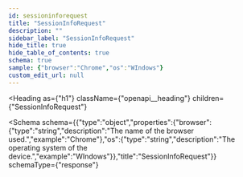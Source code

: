 ```yaml
---
id: sessioninforequest
title: "SessionInfoRequest"
description: ""
sidebar_label: "SessionInfoRequest"
hide_title: true
hide_table_of_contents: true
schema: true
sample: {"browser":"Chrome","os":"WIndows"}
custom_edit_url: null
---
```



<Heading
  as={"h1"}
  className={"openapi__heading"}
  children={"SessionInfoRequest"}
>
</Heading>





<Schema
  schema={{"type":"object","properties":{"browser":{"type":"string","description":"The name of the browser used.","example":"Chrome"},"os":{"type":"string","description":"The operating system of the device.","example":"WIndows"}},"title":"SessionInfoRequest"}}
  schemaType={"response"}
>
  
</Schema>
            